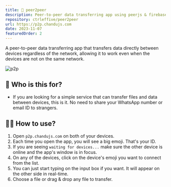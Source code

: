 ```yaml
---
title: 🚦 peer2peer
description: Peer-to-peer data transferring app using peerjs & firebase.
repository: ctrleffive/peer2peer
url: https://p2p.chandujs.com
date: 2023-11-07
featuredOrder: 2
---
```


A peer-to-peer data transferring app that transfers data directly between devices regardless of the network, allowing it to work even when the devices are not on the same network.

![p2p](/images/peer2peer.png)

## 🤔 Who is this for?
- If you are looking for a simple service that can transfer files and data between devices, this is it. No need to share your WhatsApp number or email ID to strangers.

## 🙋‍♂️ How to use?
1. Open `p2p.chandujs.com` on both of your devices.
2. Each time you open the app, you will see a big emoji. That's your ID.
3. If you are seeing `waiting for devices...` make sure the other device is online and the app's window is in focus.
4. On any of the devices, click on the device's emoji you want to connect from the list.
5. You can just start typing on the input box if you want. It will appear on the other side in real-time.
6. Choose a file or drag & drop any file to transfer.
